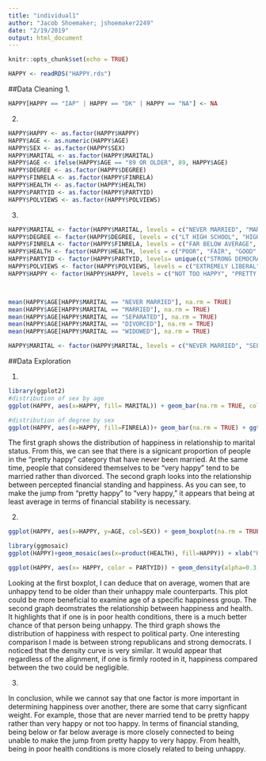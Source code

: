 ```yaml
---
title: "individual1"
author: "Jacob Shoemaker; jshoemaker2249"
date: "2/19/2019"
output: html_document
---
```


```r
knitr::opts_chunk$set(echo = TRUE)
```

```r
HAPPY <- readRDS("HAPPY.rds")
```

##Data Cleaning
1.
```r

HAPPY[HAPPY == "IAP" | HAPPY == "DK" | HAPPY == "NA"] <- NA

```

2. 
```r
HAPPY$HAPPY <- as.factor(HAPPY$HAPPY)
HAPPY$AGE <- as.numeric(HAPPY$AGE)
HAPPY$SEX <- as.factor(HAPPY$SEX)
HAPPY$MARITAL <- as.factor(HAPPY$MARITAL)
HAPPY$AGE <- ifelse(HAPPY$AGE == "89 OR OLDER", 89, HAPPY$AGE)
HAPPY$DEGREE <- as.factor(HAPPY$DEGREE)
HAPPY$FINRELA <- as.factor(HAPPY$FINRELA)
HAPPY$HEALTH <- as.factor(HAPPY$HEALTH)
HAPPY$PARTYID <- as.factor(HAPPY$PARTYID)
HAPPY$POLVIEWS <- as.factor(HAPPY$POLVIEWS)
```

3. 
```r
HAPPY$MARITAL <- factor(HAPPY$MARITAL, levels = c("NEVER MARRIED", "MARRIED", "SEPARATED", "DIVORCED", "WIDOWED"))
HAPPY$DEGREE <- factor(HAPPY$DEGREE, levels = c("LT HIGH SCHOOL", "HIGH SCHOOL", "JUNIOR COLLEGE", "BACHELOR", "GRADUATE"))
HAPPY$FINRELA <- factor(HAPPY$FINRELA, levels = c("FAR BELOW AVERAGE", "BELOW AVERAGE", "AVERAGE", "ABOVE AVERAGE", "FAR ABOVE AVERAGE"))
HAPPY$HEALTH <- factor(HAPPY$HEALTH, levels = c("POOR", "FAIR", "GOOD", "EXCELLENT"))
HAPPY$PARTYID <- factor(HAPPY$PARTYID, levels= unique(c("STRONG DEMOCRAT", "NOT STR DEMOCRAT", "IND,NEAR DEM","INDEPENDENT", "IND,NEAR REP", "NOT STR REPUBLICAN", "STRONG REPUBLICAN", "INDEPENDENT")))
HAPPY$POLVIEWS <- factor(HAPPY$POLVIEWS, levels = c("EXTREMELY LIBERAL", "LIBERAL", "SLIGHTLY LIBERAL", "MODERATE", "SLIGHTLY CONSERVATIVE", "CONSERVATIVE", "EXTRMLY CONSERVATIVE"))
HAPPY$HAPPY <- factor(HAPPY$HAPPY, levels = c("NOT TOO HAPPY", "PRETTY HAPPY", "VERY HAPPY"))



mean(HAPPY$AGE[HAPPY$MARITAL == "NEVER MARRIED"], na.rm = TRUE)
mean(HAPPY$AGE[HAPPY$MARITAL == "MARRIED"], na.rm = TRUE)
mean(HAPPY$AGE[HAPPY$MARITAL == "SEPARATED"], na.rm = TRUE)
mean(HAPPY$AGE[HAPPY$MARITAL == "DIVORCED"], na.rm = TRUE)
mean(HAPPY$AGE[HAPPY$MARITAL == "WIDOWED"], na.rm = TRUE)

HAPPY$MARITAL <- factor(HAPPY$MARITAL, levels = c("NEVER MARRIED", "SEPARATED", "MARRIED", "DIVORCED", "WIDOWED"))
```


##Data Exploration

1.  
```r
library(ggplot2)
#distribution of sex by age
ggplot(HAPPY, aes(x=HAPPY, fill= MARITAL)) + geom_bar(na.rm = TRUE, color = "black", size=0.4) + ggtitle("Distribution of Happiness and Marital Status") + xlab("Happiness") + ylab("Count")

#distribution of degree by sex
ggplot(HAPPY, aes(x=HAPPY, fill=FINRELA))+ geom_bar(na.rm = TRUE) + ggtitle("Distribution of Happiness and Opinion of Family Income") + ylab("Count") + xlab("Happiness") + guides(fill=guide_legend(title="Opinion of Family Income"))
```  


The first graph shows the distribution of happiness in relationship to marital status. From this, we can see that there is a signicant proportion of people in the "pretty happy" category that have never been married. At the same time, people that considered themselves to be "very happy" tend to be married rather than divorced. The second graph looks into the relationship between percepted financial standing and happiness. As you can see, to make the jump from "pretty happy" to "very happy," it appears that being at least average in terms of financial stability is necessary.


2.
```r
ggplot(HAPPY, aes(x=HAPPY, y=AGE, col=SEX)) + geom_boxplot(na.rm = TRUE)+ xlab("Happiness Level")+ ggtitle("Happiness and Age") + ylab("Age") + coord_flip()

library(ggmosaic)
ggplot(HAPPY)+geom_mosaic(aes(x=product(HEALTH), fill=HAPPY)) + xlab("Health") + ylab("Happiness") + ggtitle("Mosaic Plot of Health and Happiness") + guides(fill=guide_legend(title="Happiness Level"))

ggplot(HAPPY, aes(x= HAPPY, color = PARTYID)) + geom_density(alpha=0.3, na.rm = TRUE) + facet_wrap(~PARTYID, scales = "fixed") + theme(axis.text.x = element_text(angle = 90, hjust=1))

```


Looking at the first boxplot, I can deduce that on average, women that are unhappy tend to be older than their unhappy male counterparts. This plot could be more beneficial to examine age of a specific happiness group. The second graph deomstrates the relationship between happiness and health. It highlights that if one is in poor health conditions, there is a much better chance of that person being unhappy. The third graph shows the distribution of happiness with respect to political party. One interesting comparison I made is between strong republicans and strong democrats. I noticed that the density curve is very similar. It would appear that regardless of the alignment, if one is firmly rooted in it, happiness compared between the two could be negligible.

3.

In conclusion, while we cannot say that one factor is more important in determining happiness over another, there are some that carry signficant weight. For example, those that are never married tend to be pretty happy rather than very happy or not too happy. In terms of financial standing, being below or far below average is more closely connected to being unable to make the jump from pretty happy to very happy. From health, being in poor health conditions is more closely related to being unhappy.